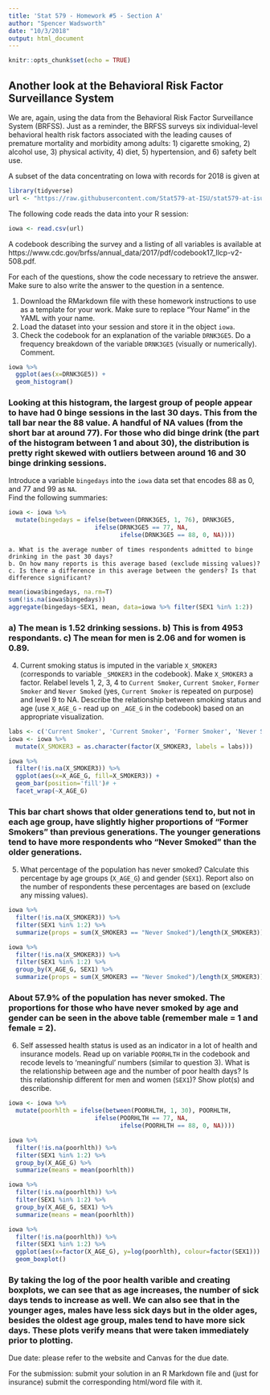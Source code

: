 ```yaml
---
title: 'Stat 579 - Homework #5 - Section A'
author: "Spencer Wadsworth"
date: "10/3/2018"
output: html_document
---
```


```r
knitr::opts_chunk$set(echo = TRUE)
```

## Another look at the Behavioral Risk Factor Surveillance System 

We are, again, using the data from the Behavioral Risk Factor Surveillance System (BRFSS). Just as a reminder, the BRFSS surveys six individual-level behavioral health risk factors associated with the leading causes of premature mortality and morbidity among adults: 1) cigarette smoking, 2) alcohol use, 3) physical activity, 4) diet, 5) hypertension, and 6) safety belt use. 

A subset of the data concentrating on Iowa with records for 2018 is given at
```r
library(tidyverse)
url <- "https://raw.githubusercontent.com/Stat579-at-ISU/stat579-at-isu.github.io/master/homework/data/brfss-iowa-2018.csv"
```

The following code reads the data into your R session:
```r
iowa <- read.csv(url)
```


A codebook describing the survey and a listing of all variables is available at https://www.cdc.gov/brfss/annual_data/2017/pdf/codebook17_llcp-v2-508.pdf.

For each of the questions, show the code necessary to retrieve the answer. 
Make sure to also write the answer to the question in a sentence.

1. Download the RMarkdown file with these homework instructions to use as a template for your work.
Make sure to replace "Your Name" in the YAML with your name.
2. Load the dataset into your session and store it in the object `iowa`.
3. Check the codebook for an explanation of the variable `DRNK3GE5`. Do a frequency breakdown of the variable `DRNK3GE5` (visually or numerically). Comment.
```r
iowa %>% 
  ggplot(aes(x=DRNK3GE5)) +
  geom_histogram()
```

### Looking at this histogram, the largest group of people appear to have had 0 binge sessions in the last 30 days. This from the tall bar near the 88 value. A handful of NA values (from the short bar at around 77). For those who did binge drink (the part of the histogram between 1 and about 30), the distribution is pretty right skewed with outliers between around 16 and 30 binge drinking sessions.
Introduce a variable `bingedays` into the `iowa` data set that encodes 88 as 0, and 77 and 99 as `NA`. <br>
<!--Hint: a combination of `mutate` and `ifelse` might be helpful. <br>-->
Find the following summaries:

```r
iowa <- iowa %>% 
  mutate(bingedays = ifelse(between(DRNK3GE5, 1, 76), DRNK3GE5, 
                        ifelse(DRNK3GE5 == 77, NA,
                               ifelse(DRNK3GE5 == 88, 0, NA))))
```
    a. What is the average number of times respondents admitted to binge drinking in the past 30 days?
    b. On how many reports is this average based (exclude missing values)?
    c. Is there a difference in this average between the genders? Is that difference significant? 
```r
mean(iowa$bingedays, na.rm=T)
sum(!is.na(iowa$bingedays))
aggregate(bingedays~SEX1, mean, data=iowa %>% filter(SEX1 %in% 1:2))
```

### a) The mean is 1.52 drinking sessions. b) This is from 4953 respondants. c) The mean for men is 2.06 and for women is 0.89.

4. Current smoking status is imputed in the variable `X_SMOKER3` (corresponds to variable `_SMOKER3` in the codebook). Make `X_SMOKER3` a factor.  Relabel levels 1, 2, 3, 4 to `Current Smoker`, `Current Smoker`, `Former Smoker` and `Never Smoked` (yes, `Current Smoker` is repeated on purpose) and level 9 to NA.
Describe the relationship between smoking status and age (use `X_AGE_G` - read up on `_AGE_G` in the codebook) based on an appropriate visualization. 

```r
labs <- c('Current Smoker', 'Current Smoker', 'Former Smoker', 'Never Smoked', NA)
iowa <- iowa %>% 
  mutate(X_SMOKER3 = as.character(factor(X_SMOKER3, labels = labs)))

iowa %>% 
  filter(!is.na(X_SMOKER3)) %>% 
  ggplot(aes(x=X_AGE_G, fill=X_SMOKER3)) +
  geom_bar(position='fill')# +
  facet_wrap(~X_AGE_G)
```

### This bar chart shows that older generations tend to, but not in each age group, have slightly higher proportions of "Former Smokers" than previous generations. The younger generations tend to have more respondents who "Never Smoked" than the older generations.

5. What percentage of the population has never smoked? Calculate this percentage by age groups (`X_AGE_G`) and gender (`SEX1`). Report also on the number of respondents these percentages are based on (exclude any missing values).
```r
iowa %>% 
  filter(!is.na(X_SMOKER3)) %>% 
  filter(SEX1 %in% 1:2) %>% 
  summarize(props = sum(X_SMOKER3 == "Never Smoked")/length(X_SMOKER3))

iowa %>% 
  filter(!is.na(X_SMOKER3)) %>% 
  filter(SEX1 %in% 1:2) %>% 
  group_by(X_AGE_G, SEX1) %>% 
  summarize(props = sum(X_SMOKER3 == "Never Smoked")/length(X_SMOKER3))
```

### About 57.9% of the population has never smoked. The proportions for those who have never smoked by age and gender can be seen in the above table (remember male = 1 and female = 2).

6. Self assessed health status is used as an indicator in a lot of health and insurance models. Read up on variable `POORHLTH` in the codebook and recode levels to 'meaningful' numbers (similar to question 3). 
What is the relationship between age and the number of  poor health days? Is this relationship different for men and women (`SEX1`)? Show plot(s) and describe.
```r
iowa <- iowa %>% 
  mutate(poorhlth = ifelse(between(POORHLTH, 1, 30), POORHLTH, 
                        ifelse(POORHLTH == 77, NA,
                               ifelse(POORHLTH == 88, 0, NA))))

iowa %>% 
  filter(!is.na(poorhlth)) %>% 
  filter(SEX1 %in% 1:2) %>% 
  group_by(X_AGE_G) %>% 
  summarize(means = mean(poorhlth))

iowa %>% 
  filter(!is.na(poorhlth)) %>% 
  filter(SEX1 %in% 1:2) %>% 
  group_by(X_AGE_G, SEX1) %>% 
  summarize(means = mean(poorhlth))

iowa %>% 
  filter(!is.na(poorhlth)) %>% 
  filter(SEX1 %in% 1:2) %>% 
  ggplot(aes(x=factor(X_AGE_G), y=log(poorhlth), colour=factor(SEX1))) +
  geom_boxplot()
```

### By taking the log of the poor health varible and creating boxplots, we can see that as age increases, the number of sick days tends to increase as well. We can also see that in the younger ages, males have less sick days but in the older ages, besides the oldest age group, males tend to have more sick days. These plots verify means that were taken immediately prior to plotting.

Due date: please refer to the website and Canvas for the due date. 

For the submission: submit your solution in an R Markdown file and (just for insurance) submit the corresponding html/word file with it. 
